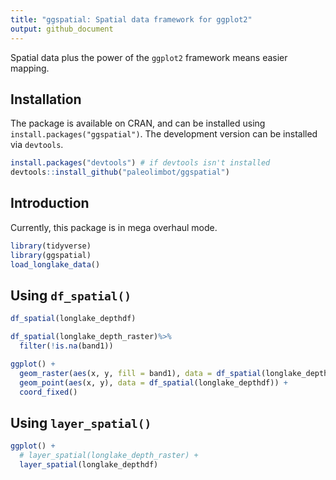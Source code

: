 ```yaml
---
title: "ggspatial: Spatial data framework for ggplot2"
output: github_document
---
```


Spatial data plus the power of the `ggplot2` framework means easier mapping.

## Installation

The package is available on CRAN, and can be installed using `install.packages("ggspatial")`. The development version can be installed via `devtools`.

```r
install.packages("devtools") # if devtools isn't installed
devtools::install_github("paleolimbot/ggspatial")
```

## Introduction

Currently, this package is in mega overhaul mode.

```r
library(tidyverse)
library(ggspatial)
load_longlake_data()
```

## Using `df_spatial()`

```r
df_spatial(longlake_depthdf)
```


```r
df_spatial(longlake_depth_raster)%>%
  filter(!is.na(band1))
```


```r
ggplot() +
  geom_raster(aes(x, y, fill = band1), data = df_spatial(longlake_depth_raster)) +
  geom_point(aes(x, y), data = df_spatial(longlake_depthdf)) +
  coord_fixed()
```

## Using `layer_spatial()`

```r
ggplot() +
  # layer_spatial(longlake_depth_raster) +
  layer_spatial(longlake_depthdf)
```
